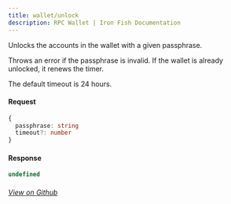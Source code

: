 ```yaml
---
title: wallet/unlock
description: RPC Wallet | Iron Fish Documentation
---
```


Unlocks the accounts in the wallet with a given passphrase.

Throws an error if the passphrase is invalid. If the wallet is already unlocked, it renews the timer.

The default timeout is 24 hours.

#### Request

```ts
{
  passphrase: string
  timeout?: number
}
```

#### Response

```ts
undefined
```

###### [View on Github](https://github.com/iron-fish/ironfish/blob/master/ironfish/src/rpc/routes/wallet/unlock.ts)